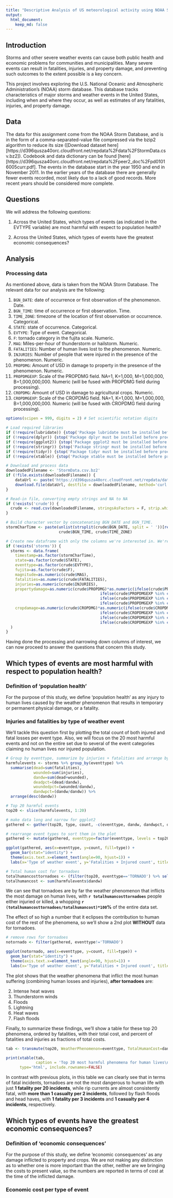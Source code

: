 ```yaml
---
title: "Descriptive Analysis of US meteorological activity using NOAA Storm Database"
output: 
  html_document:
    keep_md: false
---
```


## Introduction

Storms and other severe weather events can cause both public health and economic problems for communities and municipalities. Many severe events can result in fatalities, injuries, and property damage, and preventing such outcomes to the extent possible is a key concern.

This project involves exploring the U.S. National Oceanic and Atmospheric Administration's (NOAA) storm database. This database tracks characteristics of major storms and weather events in the United States, including when and where they occur, as well as estimates of any fatalities, injuries, and property damage.

## Data

The data for this assignment come from the NOAA Storm Database, and is in the form of a comma-separated-value file compressed via the bzip2 algorithm to reduce its size ([Download dataset here][https://d396qusza40orc.cloudfront.net/repdata%2Fdata%2FStormData.csv.bz2]). Codebook and data dictionary can be found [here][https://d396qusza40orc.cloudfront.net/repdata%2Fpeer2_doc%2Fpd01016005curr.pdf]. The events in the database start in the year 1950 and end in November 2011. In the earlier years of the database there are generally fewer events recorded, most likely due to a lack of good records. More recent years should be considered more complete.

## Questions

We will address the following questions:

1. Across the United States, which types of events (as indicated in the EVTYPE variable) are most harmful with respect to population health?

2. Across the United States, which types of events have the greatest economic consequences?

## Analysis

### Processing data

As mentioned above, data is taken from the NOAA Storm Database. The relevant data for our analysis are the following:

1. `BGN_DATE`: date of occurrence or first observation of the phenomenon. Date.
2. `BGN_TIME`: time of occurrence or first observation. Time.
3. `TIME_ZONE`: timezone of the location of first observation or occurrence. Categorical.
5. `STATE`: state of occurrence. Categorical.
6. `EVTYPE`: Type of event. Categorical.
7. `F`: tornado category in the fujita scale. Numeric.
8. `MAG`: Miles-per-hour of thunderstorm or hailstorm. Numeric.
10. `FATALITIES`: Number of human lives lost to the phenomenon. Numeric.
11. `INJURIES`: Number of people that were injured in the presence of the phenomenon. Numeric.
12. `PROPDMG`: Amount of USD in damage to property in the presence of the phenomenon. Numeric.
13. `PROPDMGEXP`: Scale of the PROPDMG field. NA=1, K=1,000, M=1,000,000, B=1,000,000,000. Numeric (will be fused with PROPDMG field during processing).
14. `CROPDMG`: Amount of USD in damage to agricultural crops. Numeric.
15. `CROPDMGEXP`: Scale of the CROPDMG field. NA=1, K=1,000, M=1,000,000, B=1,000,000,000. Numeric (will be fused with CROPDMG field during processing).

```r
options(scipen = 999, digits = 2) # Set scientific notation digits

# Load required libraries
if (!require(lubridate)) {stop('Package lubridate must be installed before proceeding.')}
if (!require(dplyr)) {stop('Package dplyr must be installed before proceeding.')}
if (!require(ggplot2)) {stop('Package ggplot2 must be installed before proceeding.')}
if (!require(stringr)) {stop('Package stringr must be installed before proceeding.')}
if (!require(tidyr)) {stop('Package tidyr must be installed before proceeding.')}
if (!require(xtable)) {stop('Package xtable must be installed before proceeding.')}

# Download and process data
downloadedFilename <- 'StormData.csv.bz2'
if (!file.exists(downloadedFilename)) {
    dataUrl <- paste('https://d396qusza40orc.cloudfront.net/repdata/data/',downloadedFilename, sep = '')
    download.file(dataUrl, destfile = downloadedFilename, method='curl')
}

# Read-in file, converting empty strings and NA to NA
if (!exists('crude')) {
  crude <- read.csv(downloadedFilename, stringsAsFactors = F, strip.white=T, na.strings=c('NA',''))
}

# Build character vector by concatenating BGN_DATE and BGN_TIME.
stormCharTime <- paste(unlist(strsplit(crude$BGN_DATE, split = ' '))[rep(c(T,F), (nrow(crude)/2))],
                       crude$BGN_TIME, crude$TIME_ZONE)

# Create new dataframe with only the columns we're interested in. We're also merging crop and property damage amount with their respective scales.
if (!exists('storms')) {
  storms <- data.frame(
    timestamp=as.factor(stormCharTime),
    state=as.factor(crude$STATE),
    eventtype=as.factor(crude$EVTYPE),
    fujita=as.factor(crude$F),
    magnitude=as.numeric(crude$MAG),
    fatalities=as.numeric(crude$FATALITIES),
    injuries=as.numeric(crude$INJURIES),
    propertydamage=as.numeric(crude$PROPDMG)*as.numeric(ifelse(crude$PROPDMGEXP %in% c('k','K'), 1000,
                                         ifelse(crude$PROPDMGEXP %in% c('M','m'), 1000000,
                                         ifelse(crude$PROPDMGEXP %in% c('B','b'), 1000000000,
                                         ifelse(crude$PROPDMGEXP %in% c('h','H'), 100,1))))),
    cropdamage=as.numeric(crude$CROPDMG)*as.numeric(ifelse(crude$CROPDMGEXP %in% c('k','K'), 1000,
                                         ifelse(crude$CROPDMGEXP %in% c('M','m'), 1000000,
                                         ifelse(crude$CROPDMGEXP %in% c('B','b'), 1000000000,
                                         ifelse(crude$CROPDMGEXP %in% c('h','H'), 100,1)))))
  )
}
```

Having done the processing and narrowing down columns of interest, we can now proceed to answer the questions that concern this study.

## Which types of events are most harmful with respect to population health? 

### Definition of 'population health'
For the purpose of this study, we define 'population health' as any injury to human lives caused by the weather phenomenon that results in temporary or permanent physical damage, or a fatality.

### Injuries and fatalities by type of weather event

We'll tackle this question first by plotting the total count of both injured and fatal losses per event type. Also, we will focus on the 20 most harmful events and not on the entire set due to several of the event categories claiming no human lives nor injured population.

```r

# Group by eventtype, summarize by injuries + fatalities and arrange by injuries + fatalities
harmfulevents <- storms %>% group_by(eventtype) %>% 
  summarise(dead=sum(fatalities),  
            wounded=sum(injuries), 
            dandw=sum(dead+wounded),
            deadpct=(dead/dandw),
            woundedpct=(wounded/dandw), 
            dandwpct=(dandw/dandw)) %>% 
  arrange(desc(dandw))

# Top 20 harmful events
top20 <- slice(harmfulevents, 1:20)

# make data long and narrow for ggplot2
gathered <- gather(top20, type, count, -c(eventtype, dandw, dandwpct, deadpct, woundedpct))

# rearrange event types to sort them in the plot 
gathered <- mutate(gathered, eventtype=factor(eventtype, levels = top20$eventtype))

ggplot(gathered, aes(x=eventtype, y=count, fill=type)) +
  geom_bar(stat="identity") +
  theme(axis.text.x=element_text(angle=90, hjust=1)) +
  labs(x='Type of weather event', y='Fatalities + Injured count', title='Top 20 weather phenomena most damaging\nto human lives in the US (1950-2011)')

# Total human cost for tornadoes
totalhumancosttornadoes <- (filter(top20, eventtype=='TORNADO') %>% select(dandw))
totalhumancost <- sum(harmfulevents$dandw)

```

We can see that tornadoes are by far the weather phenomenon that inflicts the most damage on human lives, with **`r totalhumancosttornadoes`** people either injuried or killed, a whopping **`r (totalhumancosttornadoes/totalhumancost)*100`%** of the entire data set.

The effect of so high a number that it eclipses the contribution to human cost of the rest of the phenomena, so we'll show a 2nd plot **WITHOUT** data for tornadoes.

```r

# remove rows for tornadoes
notornado <- filter(gathered, eventtype!='TORNADO')

ggplot(notornado, aes(x=eventtype, y=count, fill=type)) +
  geom_bar(stat="identity") +
  theme(axis.text.x=element_text(angle=90, hjust=1)) +
  labs(x='Type of weather event', y='Fatalities + Injured count', title='Lower 19 of the top 20 weather phenomena most damaging\nto human lives in the US (1950-2011)')

```

The plot shows that the weather phenomena that inflict the most human suffering (combining human losses and injuries), **after tornadoes** are:

2. Intense heat waves
3. Thunderstorm winds
4. Floods
5. Lightning
6. Heat waves
7. Flash floods

Finally, to summarize these findings, we'll show a table for these top 20 phenomena, ordered by fatalities, with their total cost, and percent of fatalities and injuries as fractions of total costs.

```r
tab <- transmute(top20, WeatherPhenomenon=eventtype, TotalHumanCost=dandw, PercentInjured=woundedpct*100, PercentKilled=deadpct*100) %>% arrange(desc(PercentKilled)) %>% slice(1:20)

print(xtable(tab, 
             caption = 'Top 20 most harmful phenomena for human lives\n(ordered by % fatalities as fraction of total human cost',), 
      type='html', include.rownames=FALSE)

```

In contrast with previous plots, in this table we can clearly see that in terms of fatal incidents, tornadoes are not the most dangerous to human life with just **1 fatality per 20 incidents**, while rip currents are almost consistently fatal, with **more than 1 casualty per 2 incidents**, followed by flash floods and head haves, with **1 fatality per 3 incidents** and **1 casualty per 4 incidents**, respectively.

## Which types of events have the greatest economic consequences?

### Definition of 'economic consequences'
For the purpose of this study, we define 'economic consequences' as any damage inflicted to property and crops. We are not making any distinction as to whether one is more important than the other, neither are we bringing the costs to present value, so the numbers are reported in terms of cost at the time of the inflicted damage.

### Economic cost per type of event

